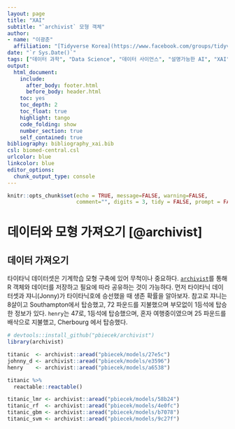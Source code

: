 ```yaml
---
layout: page
title: "XAI"
subtitle: "`archivist` 모형 객체"
author:
- name: "이광춘"
  affiliation: "[Tidyverse Korea](https://www.facebook.com/groups/tidyverse/)"
date: "`r Sys.Date()`"
tags: ["데이터 과학", "Data Science", "데이터 사이언스", "설명가능한 AI", "XAI", "Explainable AI", "모형 객체", "archivist"]
output:
  html_document: 
    include:
      after_body: footer.html
      before_body: header.html
    toc: yes
    toc_depth: 2
    toc_float: true
    highlight: tango
    code_folding: show
    number_section: true
    self_contained: true
bibliography: bibliography_xai.bib
csl: biomed-central.csl
urlcolor: blue
linkcolor: blue
editor_options: 
  chunk_output_type: console
---
```


```r
knitr::opts_chunk$set(echo = TRUE, message=FALSE, warning=FALSE,
                      comment="", digits = 3, tidy = FALSE, prompt = FALSE, fig.align = 'center')

```

# 데이터와 모형 가져오기 [@archivist] {#import-models-datasets}

## 데이터 가져오기 {#import-models-datasets-titanic}

타이타닉 데이터셋은 기계학습 모형 구축에 있어 무척이나 중요하다. [`archivist`](https://www.jstatsoft.org/article/view/v082i11)를 통해 R 객체와 데이터를 저장하고 필요에 따라 공유하는 것이 가능하다. 먼저 타이타닉 데이터셋과 쟈니(Jonny)가 타이타닉호에 승선했을 때 생존 확률을 알아보자. 참고로 쟈니는 8살이고 Southampton에서 탑승했고, 72 파운드를 지불했으며 부모없이 1등석에 탑승한 정보가 있다. `henry`는 47로, 1등석에 탑승했으며, 혼자 여행중이였으며 25 파운드를 배삭으로 지불했고, Cherbourg 에서 탑승했다.

```r
# devtools::install_github("pbiecek/archivist")
library(archivist)

titanic  <- archivist::aread("pbiecek/models/27e5c")
johnny_d <- archivist::aread("pbiecek/models/e3596")
henry    <- archivist::aread("pbiecek/models/a6538")
```

```r
titanic %>% 
  reactable::reactable()
```


```r
titanic_lmr <- archivist::aread("pbiecek/models/58b24")
titanic_rf  <- archivist::aread("pbiecek/models/4e0fc")
titanic_gbm <- archivist::aread("pbiecek/models/b7078")
titanic_svm <- archivist::aread("pbiecek/models/9c27f")
```





